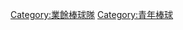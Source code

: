 {{Catnav|頁面分類|人类社会|组织|體育組織|棒球隊}}
{{Catnav|頁面分類|...|球類運動|棒球|棒球隊}}

[[Category:業餘棒球隊|Category:業餘棒球隊]]
[[Category:青年棒球|Category:青年棒球]]